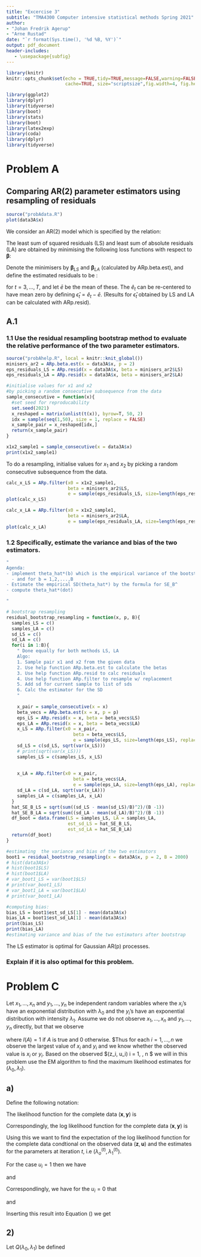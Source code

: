 ```yaml
---
title: "Excercise 3"
subtitle: "TMA4300 Computer intensive statistical methods Spring 2021"
author: 
- "Johan Fredrik Agerup"
- "Arne Rustad"
date: "`r format(Sys.time(), '%d %B, %Y')`"
output: pdf_document
header-includes:
   - \usepackage{subfig}
---
```


\newcommand{\vect}[1]{\ensuremath{\boldsymbol{\mathbf{#1} }}}
\newcommand{\matr}[1]{\ensuremath{\boldsymbol{\mathbf{#1} }}}
\newcommand{\Var}{\textrm{Var}}
\newcommand{\E}{\textrm{E}}
\newcommand{\Cov}{\textrm{Cov}}
\newcommand{\Corr}{\textrm{Corr}}

```r
library(knitr)
knitr::opts_chunk$set(echo = TRUE,tidy=TRUE,message=FALSE,warning=FALSE,strip.white=TRUE,prompt=FALSE,
                      cache=TRUE, size="scriptsize",fig.width=4, fig.height=3)
```


```r
library(ggplot2)
library(dplyr)
library(tidyverse)
library(boot)
library(stats)
library(boot)
library(latex2exp)
library(coda)
library(dplyr)
library(tidyverse)
```

# Problem A

## Comparing AR(2) parameter estimators using resampling of residuals

```r
source("probAdata.R")
plot(data3A$x)
```
We consider an AR(2) model which is specified by the relation:

\begin{equation}\label{AR2}
x_t = \beta_1 x_{t-1} + \beta_2 x_{t-2} + e_t
\end{equation}

The least sum of squared residuals (LS) and least sum of absolute residuals (LA) are obtained by minimising the following loss functions with respect to $\mathbf{\beta}$:

\begin{align}
Q_{LS} (\mathbf{x}) = \sum_{t=3}^{T} ( x_t - \beta_1 x_{t-1} - \beta_2 x_{t-2} )^2
Q_{LA} (\mathbf{x}) = \sum_{t=3}^{T} |x_t - \beta_1 x_{t-1} - \beta_2 x_{t-2}|
\end{align}

Denote the minimisers by $\mathbf{\beta}_{LS}$ and $\mathbf{\beta}_{LA}$ (calculated by ARp.beta.est), and define the estimated residuals to be :
\begin{equation}\label{estimated_residuals}
\hat{e}_t = x_t -\hat{\beta}_1x_{t-1} -\hat{\beta}_2 x_{t-2}
\end{equation}

for $t = 3, . . . , T$, and let $\bar{e}$ be the mean of these. The $\hat{e}_t$ can be re-centered
to have mean zero by defining $\hat{\epsilon}_t = \hat{e}_t -\bar{e}$. (Results for $\hat{\epsilon}_t$ obtained by LS and LA can be calculated with ARp.resid).

## A.1

### 1.1 Use the residual resampling bootstrap method to evaluate the relative performance of the two parameter estimators.

```r
source("probAhelp.R", local = knitr::knit_global())
minisers_ar2 = ARp.beta.est(x = data3A$x, p = 2)
eps_residuals_LS = ARp.resid(x = data3A$x, beta = minisers_ar2$LS)
eps_residuals_LA = ARp.resid(x = data3A$x, beta = minisers_ar2$LA)

#initialise values for x1 and x2 
#by picking a random consecutive subsequence from the data
sample_consecutive = function(x){
  #set seed for reproducability
  set.seed(2021)
  x_reshaped = matrix(unlist(t(x)), byrow=T, 50, 2)
  idx = sample(seq(1,50), size = 1, replace = FALSE)
  x_sample_pair = x_reshaped[idx,]
  return(x_sample_pair)
}

x1x2_sample1 = sample_consecutive(x = data3A$x)
print(x1x2_sample1)
```
To do a resampling, initialise values for $x_1$ and $x_2$ by picking a random consecutive subsequence from the data.
```r
calc_x_LS = ARp.filter(x0 = x1x2_sample1, 
                       beta = minisers_ar2$LS, 
                       e = sample(eps_residuals_LS, size=length(eps_residuals_LS), replace=TRUE))
plot(calc_x_LS)
```

```r
calc_x_LA = ARp.filter(x0 = x1x2_sample1, 
                       beta = minisers_ar2$LA, 
                       e = sample(eps_residuals_LA, size=length(eps_residuals_LA), replace=TRUE))
plot(calc_x_LA)
```

### 1.2 Specifically, estimate the variance and bias of the two estimators.

```r

"
Agenda:
- implement theta_hat*(b) which is the empirical variance of the bootstrapsample for every t
  - and for b = 1,2,...,B
- Estimate the empirical SD(theta_hat*) by the formula for SE_B^
- compute theta_hat*(dot)

"

# bootstrap resampling
residual_bootstrap_resampling = function(x, p, B){
  samples_LS = c()
  samples_LA = c()
  sd_LS = c()
  sd_LA = c()
  for(i in 1:B){
    " Done equally for both methods LS, LA
    Algo:
    1. Sample pair x1 and x2 from the given data
    2. Use help function ARp.beta.est to calculate the betas
    3. Use help function ARp.resid to calc residuals
    4. Use help function ARp.filter to resample w/ replacement
    5. Add sd for current sample to list of sds
    6. Calc the estimator for the SD
    "
    
    x_pair = sample_consecutive(x = x)
    beta_vecs = ARp.beta.est(x = x, p = p)
    eps_LS = ARp.resid(x = x, beta = beta_vecs$LS)
    eps_LA = ARp.resid(x = x, beta = beta_vecs$LA)
    x_LS = ARp.filter(x0 = x_pair, 
                         beta = beta_vecs$LS, 
                         e = sample(eps_LS, size=length(eps_LS), replace=TRUE))
    sd_LS = c(sd_LS, sqrt(var(x_LS)))
    # print(sqrt(var(x_LS)))
    samples_LS = c(samples_LS, x_LS)
    
    
    x_LA = ARp.filter(x0 = x_pair, 
                         beta = beta_vecs$LA, 
                         e = sample(eps_LA, size=length(eps_LA), replace=TRUE))
    sd_LA = c(sd_LA, sqrt(var(x_LA)))
    samples_LA = c(samples_LA, x_LA)
  }
  hat_SE_B_LS = sqrt(sum((sd_LS - mean(sd_LS)/B)^2)/(B -1))
  hat_SE_B_LA = sqrt(sum((sd_LA - mean(sd_LA)/B)^2)/(B -1))
  df_boot = data.frame(LS = samples_LS, LA = samples_LA, 
                       est_sd_LS = hat_SE_B_LS,
                       est_sd_LA = hat_SE_B_LA)
  return(df_boot)
}

#estimating  the variance and bias of the two estimators
boot1 = residual_bootstrap_resampling(x = data3A$x, p = 2, B = 2000)
# hist(data3A$x)
# hist(boot1$LS)
# hist(boot1$LA)
# var_boot1_LS = var(boot1$LS)
# print(var_boot1_LS)
# var_boot1_LA = var(boot1$LA)
# print(var_boot1_LA)

#computing bias:
bias_LS = boot1$est_sd_LS[1] - mean(data3A$x)
bias_LA = boot1$est_sd_LA[1] - mean(data3A$x)
print(bias_LS)
print(bias_LA)
#estimating variance and bias of the two estimators after bootstrap
```


The LS estimator is optimal for Gaussian AR(p) processes. 

### Explain if it is also optimal for this problem.






# Problem C


Let $x_1, \dots, x_n$ and $y_1, \dots, y_n$ be independent random variables where the $x_i$'s have an exponential distribution with $\lambda_0$ and the $y_i$'s have an exponential distribution with intensity $\lambda_1$. Assume we do not observe $x_1, \dots, x_n$ and $y_1, \dots, y_n$ directly, but that we observe

\begin{align*}
z_i &= \max \{x_i, y_i\} \qquad \textrm{for } i = 1, \dots, n \\
u_i &= I(x_i \geq y_i) \qquad \textrm{for } i = 1, \dots, n 
\end{align*}


where $I(A) = 1$ if $A$ is true and $0$ otherwise. $Thus for each $i = 1, \dots, n$ we observe the largest value of $x_i$ and $y_i$ and we know whether the observed value is $x_i$ or $y_i$. Based on the observed $(z_i, u_i) \qquad \textrm{for } i = 1, \dots, n $ we will in this problem use the EM algorithm to find the maximum likelihood estimates for $(\lambda_0, \lambda_1)$.


## a)

Define the following notation:

\begin{align*}
\vect{x} = [x_1, \dots, x_n] \\
\vect y = [y_1, \dots, y_n] \\
\vect z = [z_1, \dots, z_n] \\
\vect u = [u_1, \dots, u_n]
\end{align*}

The likelihood function for the complete data $(\vect x, \vect y)$ is

\begin{align*}
  L(\lambda_0, \lambda_1 | \vect x, \vect y) 
  &= f(\vect x, \vect y | \lambda_0, \lambda_1) \\
  &= f(\vect x | \lambda_0) f(\vect y | \lambda_1) \\
  &= \left [ \prod_{i=1}^n f(x_i | \lambda_0) \right ] \left [ \prod_{i=1}^n f(y_i | \lambda_1) \right ]
  &= \left [ \prod_{i=1}^n \lambda_0 e^{- \lambda_0 x_i} \right ]
  \left [ \prod_{i=1}^n \lambda_1 e^{- \lambda_1 y_i} \right ] \\
  &= \lambda_0^n e^{-\lambda_0 \sum_{i=1}^n x_i} \lambda_1^n e^{-\lambda_1 \sum_{i=1}^n y_i}.
\end{align*}

Correspondingly, the log likelihood function for the complete data $(\vect x, \vect y)$ is

\begin{equation*}
\begin{split}
l(\lambda_0, \lambda_1 | \vect x, \vect y) &= \ln \left( L(\lambda_0, \lambda_1 | \vect x, \vect y)  \right) \\
&= n \left( \ln(\lambda_0) + \ln(\lambda_1) \right) -\lambda_0 \sum_{i=1}^n x_i -\lambda_1 \sum_{i=1}^n y_i
\end{split}
\end{equation*}

Using this we want to find the expectation of the log likelihood function for the complete data condtional on the observed data $(\vect z, \vect u)$ and the estimates for the parameters at iteration $t$, i.e $(\lambda_o^{(t)}, \lambda_1^{(t)})$.

\begin{equation} \label{eq:em_formula_incomplete}
\begin{split}
\E \left[ l(\lambda_0, \lambda_1 | \vect x, \vect y)  | \vect z, \vect u, \lambda_0^{(t)}, \lambda_1^{(t)}\right]
&= \E \left[ \ln\left( f(\vect x, \vect y | \lambda_0, \lambda_1) \right) 
| \vect z, \vect u, \lambda_0^{(t)}, \lambda_1^{(t)}  \right] \\
&= n \left( \ln(\lambda_0) + \ln(\lambda_1) \right) -\lambda_0 \sum_{i=1}^n \E [x_i | z_i, u_i, \lambda_0^{(t)}]  - \lambda_1 \sum_{i=1}^n \E [y_i | z_i, u_i, \lambda_1^{(t)}
\end{split}
\end{equation}

For the case $u_i = 1$ then we have

\begin{align*}
\E [x_i | z_i, u_i = 1, \lambda_0^{(t)}] &= u_i
\end{align*}

and

\begin{align*}
\E [y_i | z_i, u_i = 1, \lambda_1^{(t)}
&= \int_0^{z_i} y_i P \left( y_i | y_i \leq z_i, \lambda_1^{(t)}\right) dy_i \\
&=\int_0^{z_i} y_i \frac{P \left( y_i \cap y_i \leq z_i | \lambda_1^{(t)} \right) }
{P \left( y_i \leq z_i | \lambda_1^{(t)} \right) } dy_i \\
&= \int_0^{z_i} y_i \frac{f(y_i | \lambda_1^{(t)})}{ \int_0^{z_i} f(y_i^* | \lambda_1^{(t)}) dy_i^*} dy_i) \\
&= \frac{1}{ \int_0^{z_i} \lambda_1^{(t)} e^{-\lambda_1^{(t)} y_i^* } dy_i^*}
\int_0^{z_i} y_i \lambda_1^{(t)} e^{-\lambda_1^{(t)} y_i} dy_i) \\
&= \frac{1}{1 - e^{- \lambda_1^{(t)} z_i}} 
\left( 
-z_i e^{- \lambda_1^{(t)} z_i} - \frac{1}{\lambda_1^{(t)}} e^{- \lambda_1^{(t)} z_i} + \frac{1}{\lambda_1^{(t)}}
\right) \\
&= \frac{-z_i e^{- \lambda_1^{(t)} z_i}}{1 - e^{- \lambda_1^{(t)} z_i}} + \frac{1}{\lambda_1^{(t)}} \\
&= \frac{1}{\lambda_1^{(t)}} - \frac{z_i}{e^{\lambda_1^{(t)} z_i} - 1}
\end{align*}

Correspondlingly, we have for the $u_i = 0$ that

\begin{align*}
\E [x_i | z_i, u_i = 0, \lambda_0^{(t)}
&= \int_0^{z_i} x_i P \left( x_i | x_i \leq z_i, \lambda_0^{(t)}\right) dx_i \\
&=\int_0^{z_i} x_i \frac{P \left( x_i \cap x_i \leq z_i | \lambda_0^{(t)} \right) }
{P \left( x_i \leq z_i | \lambda_0^{(t)} \right) } dx_i \\
&= \int_0^{z_i} x_i \frac{f(x_i | \lambda_0^{(t)})}{ \int_0^{z_i} f(x_i^* | \lambda_0^{(t)}) dx_i^*} dx_i) \\
&= \frac{1}{ \int_0^{z_i} \lambda_0^{(t)} e^{-\lambda_0^{(t)} x_i^* } dx_i^*}
\int_0^{z_i} x_i \lambda_0^{(t)} e^{-\lambda_0^{(t)} x_i} dx_i) \\
&= \frac{1}{1 - e^{- \lambda_0^{(t)} z_i}} 
\left( 
-z_i e^{- \lambda_0^{(t)} z_i} - \frac{1}{\lambda_0^{(t)}} e^{- \lambda_0^{(t)} z_i} + \frac{1}{\lambda_0^{(t)}}
\right) \\
&= \frac{-z_i e^{- \lambda_0^{(t)} z_i}}{1 - e^{- \lambda_0^{(t)} z_i}} + \frac{1}{\lambda_0^{(t)}} \\
&= \frac{1}{\lambda_0^{(t)}} - \frac{z_i}{e^{\lambda_0^{(t)} z_i} - 1}
\end{align*}

and

\begin{align*}
\E [y_i | z_i, u_i = 0, \lambda_1^{(t)}] &= u_i \\
\end{align*}

Inserting this result into Equation (\ref{eq:em_formula_incomplete}) we get

\begin{equation} \label{eq:em_formula}
\begin{split}
\E \left[ l(\lambda_0, \lambda_1 | \vect x, \vect y)  \big | \vect z, \vect u, \lambda_0^{(t)}, \lambda_1^{(t)}\right]
=& \E \left[ \ln\left( f(\vect x, \vect y | \lambda_0, \lambda_1) \right) 
\big | \vect z, \vect u, \lambda_0^{(t)}, \lambda_1^{(t)}  \right] \\
=& n \left( \ln(\lambda_0) + \ln(\lambda_1) \right) \\
&- \lambda_0 \sum_{i=1}^n 
\left [ u_i z_i 
+ (1 - u_i) \left( \frac{1}{\lambda_0^{(t)}} - \frac{z_i}{e^{\lambda_0^{(t)} z_i} - 1} \right)
\right] \\
&- \lambda_1 \sum_{i=1}^n \left [
(1 - u_i) z_i + 
u_i \left( \frac{1}{\lambda_1^{(t)}} - \frac{z_i}{e^{\lambda_1^{(t)} z_i} - 1} \right)
\right ]
\end{split}
\end{equation}

## 2)

Let $Q(\lambda_0, \lambda_1)$ be defined

\begin{equation*}
Q(\lambda_0, \lambda_1)  = 
= Q(\lambda_0, \lambda_1 | \lambda_0^{(t)}, \lambda_1^{(t)})
= \E \left[ l(\lambda_0, \lambda_1 | \vect x, \vect y)  \big | \vect z, \vect u, \lambda_0^{(t)}, \lambda_1^{(t)}\right]
\end{equation*}
